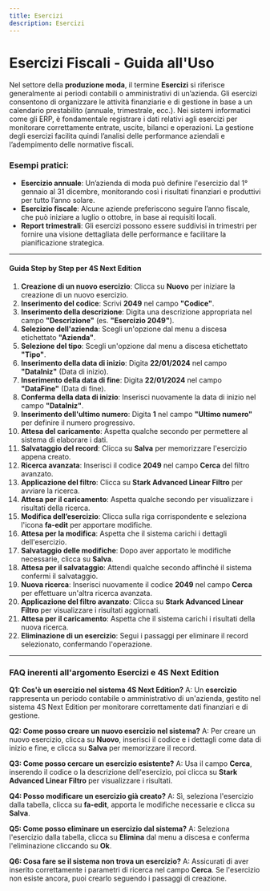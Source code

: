```yaml
---
title: Esercizi
description: Esercizi
---
```


# Esercizi Fiscali - Guida all'Uso

Nel settore della **produzione moda**, il termine **Esercizi** si riferisce generalmente ai periodi contabili o amministrativi di un’azienda. Gli esercizi consentono di organizzare le attività finanziarie e di gestione in base a un calendario prestabilito (annuale, trimestrale, ecc.). Nei sistemi informatici come gli ERP, è fondamentale registrare i dati relativi agli esercizi per monitorare correttamente entrate, uscite, bilanci e operazioni. La gestione degli esercizi facilita quindi l’analisi delle performance aziendali e l’adempimento delle normative fiscali.

### Esempi pratici:

* **Esercizio annuale**: Un’azienda di moda può definire l'esercizio dal 1° gennaio al 31 dicembre, monitorando così i risultati finanziari e produttivi per tutto l’anno solare.
* **Esercizio fiscale**: Alcune aziende preferiscono seguire l’anno fiscale, che può iniziare a luglio o ottobre, in base ai requisiti locali.
* **Report trimestrali**: Gli esercizi possono essere suddivisi in trimestri per fornire una visione dettagliata delle performance e facilitare la pianificazione strategica.

***

#### Guida Step by Step per 4S Next Edition

1. **Creazione di un nuovo esercizio**: Clicca su **Nuovo** per iniziare la creazione di un nuovo esercizio.
2. **Inserimento del codice**: Scrivi **2049** nel campo **"Codice"**.
3. **Inserimento della descrizione**: Digita una descrizione appropriata nel campo **"Descrizione"** (es. **"Esercizio 2049"**).
4. **Selezione dell'azienda**: Scegli un'opzione dal menu a discesa etichettato **"Azienda"**.
5. **Selezione del tipo**: Scegli un'opzione dal menu a discesa etichettato **"Tipo"**.
6. **Inserimento della data di inizio**: Digita **22/01/2024** nel campo **"DataIniz"** (Data di inizio).
7. **Inserimento della data di fine**: Digita **22/01/2024** nel campo **"DataFine"** (Data di fine).
8. **Conferma della data di inizio**: Inserisci nuovamente la data di inizio nel campo **"DataIniz"**.
9. **Inserimento dell'ultimo numero**: Digita **1** nel campo **"Ultimo numero"** per definire il numero progressivo.
10. **Attesa del caricamento**: Aspetta qualche secondo per permettere al sistema di elaborare i dati.
11. **Salvataggio del record**: Clicca su **Salva** per memorizzare l'esercizio appena creato.
12. **Ricerca avanzata**: Inserisci il codice **2049** nel campo **Cerca** del filtro avanzato.
13. **Applicazione del filtro**: Clicca su **Stark Advanced Linear Filtro** per avviare la ricerca.
14. **Attesa per il caricamento**: Aspetta qualche secondo per visualizzare i risultati della ricerca.
15. **Modifica dell’esercizio**: Clicca sulla riga corrispondente e seleziona l'icona **fa-edit** per apportare modifiche.
16. **Attesa per la modifica**: Aspetta che il sistema carichi i dettagli dell'esercizio.
17. **Salvataggio delle modifiche**: Dopo aver apportato le modifiche necessarie, clicca su **Salva**.
18. **Attesa per il salvataggio**: Attendi qualche secondo affinché il sistema confermi il salvataggio.
19. **Nuova ricerca**: Inserisci nuovamente il codice **2049** nel campo **Cerca** per effettuare un'altra ricerca avanzata.
20. **Applicazione del filtro avanzato**: Clicca su **Stark Advanced Linear Filtro** per visualizzare i risultati aggiornati.
21. **Attesa per il caricamento**: Aspetta che il sistema carichi i risultati della nuova ricerca.
22. **Eliminazione di un esercizio**: Segui i passaggi per eliminare il record selezionato, confermando l'operazione.

***

### FAQ inerenti all'argomento **Esercizi** e 4S Next Edition

**Q1: Cos'è un esercizio nel sistema 4S Next Edition?**
A: Un **esercizio** rappresenta un periodo contabile o amministrativo di un'azienda, gestito nel sistema 4S Next Edition per monitorare correttamente dati finanziari e di gestione.

**Q2: Come posso creare un nuovo esercizio nel sistema?**
A: Per creare un nuovo esercizio, clicca su **Nuovo**, inserisci il codice e i dettagli come data di inizio e fine, e clicca su **Salva** per memorizzare il record.

**Q3: Come posso cercare un esercizio esistente?**
A: Usa il campo **Cerca**, inserendo il codice o la descrizione dell'esercizio, poi clicca su **Stark Advanced Linear Filtro** per visualizzare i risultati.

**Q4: Posso modificare un esercizio già creato?**
A: Sì, seleziona l'esercizio dalla tabella, clicca su **fa-edit**, apporta le modifiche necessarie e clicca su **Salva**.

**Q5: Come posso eliminare un esercizio dal sistema?**
A: Seleziona l'esercizio dalla tabella, clicca su **Elimina** dal menu a discesa e conferma l'eliminazione cliccando su **Ok**.

**Q6: Cosa fare se il sistema non trova un esercizio?**
A: Assicurati di aver inserito correttamente i parametri di ricerca nel campo **Cerca**. Se l'esercizio non esiste ancora, puoi crearlo seguendo i passaggi di creazione.